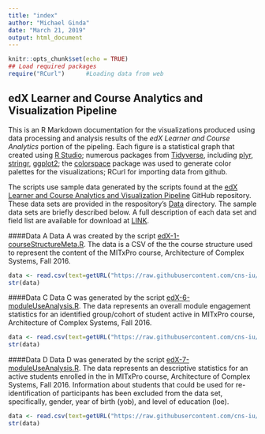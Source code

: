 ```yaml
---
title: "index"
author: "Michael Ginda"
date: "March 21, 2019"
output: html_document
---
```


```r
knitr::opts_chunk$set(echo = TRUE)
## Load required packages
require("RCurl")      #Loading data from web
```

## edX Learner and Course Analytics and Visualization Pipeline
This is an R Markdown documentation for the visualizations produced using data processing and analysis results of the *edX Learner and Course Analytics* portion of the pipeling. Each figure is a statistical graph that created using [R Studio](https://www.rstudio.com/); numerous packages from [Tidyverse](https://www.tidyverse.org/), including  [plyr](https://github.com/hadley/plyr), [stringr](https://stringr.tidyverse.org/), [ggplot2](https://ggplot2.tidyverse.org/); the [colorspace](colorspace.r-forge.r-project.org) package was used to generate color palettes for the visualizations; RCurl for importing data from github.

The scripts use sample data generated by the scripts found at the [edX Learner and Course Analytics and Visualization Pipeline](https://github.com/cns-iu/edx-learnertrajectorynetpipeline) GitHub repository. These data sets are provided in the respository's [Data](https://github.com/cns-iu/edx-learnertrajectorynetpipeline/tree/master/data) directory. The sample data sets are briefly described below. A full description of each data set and field list are available for download at [LINK]().

####Data A
Data A was created by the script  [edX-1-courseStructureMeta.R](https://github.com/cns-iu/edx-learnertrajectorynetpipeline/blob/master/edX-1-courseStructureMeta.R). The data is a CSV of the the course structure used to represent the content of the MITxPro course, Architecture of Complex Systems, Fall 2016.

```r
data <- read.csv(text=getURL("https://raw.githubusercontent.com/cns-iu/edx-learnertrajectorynetpipeline/master/data/dataA.csv", ssl.verifypeer = FALSE), header=T)
str(data)
```

####Data C
Data C was generated by the script [edX-6-moduleUseAnalysis.R](https://github.com/cns-iu/edx-learnertrajectorynetpipeline/blob/master/edX-6-moduleUseAnalysis.R). The data represents an overall module engagement statistics for an identified group/cohort of student active in MITxPro course, Architecture of Complex Systems, Fall 2016.

```r
data <- read.csv(text=getURL("https://raw.githubusercontent.com/cns-iu/edx-learnertrajectorynetpipeline/master/data/dataC.csv",ssl.verifypeer = FALSE), header=T)
str(data)
```

####Data D
Data D was generated by the script [edX-7-moduleUseAnalysis.R](https://github.com/cns-iu/edx-learnertrajectorynetpipeline/blob/master/edX-7-studentFeatureExtraction.R). The data represents an descriptive statistics for an active students enrolled in the in MITxPro course, Architecture of Complex Systems, Fall 2016. Information about students that could be used for re-identification of participants has been excluded from the data set, specifically, gender, year of birth (yob), and level of education (loe).

```r
data <- read.csv(text=getURL("https://raw.githubusercontent.com/cns-iu/edx-learnertrajectorynetpipeline/master/data/dataD.csv",ssl.verifypeer = FALSE), header=T)
str(data)
```





